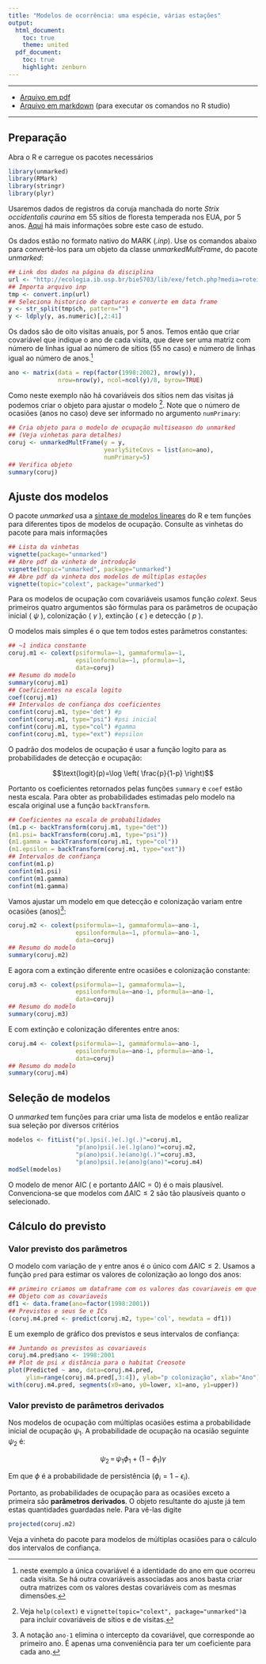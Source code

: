 ```yaml
---
title: "Modelos de ocorrência: uma espécie, várias estações"
output:
  html_document:
    toc: true
    theme: united
  pdf_document:
    toc: true
    highlight: zenburn
---
```


-------


* [Arquivo em pdf](./corujas.pdf)
* [Arquivo em markdown](./corujas.Rmd) (para executar os comandos no R studio)

-------
## Preparação


Abra o R e carregue os pacotes necessários

```r
library(unmarked)
library(RMark)
library(stringr)
library(plyr)
```
Usaremos dados de registros da coruja manchada do norte  _Strix occidentalis caurina_ em 55 sítios de floresta temperada
nos EUA, por 5 anos.
[Aqui](http://ecologia.ib.usp.br/bie5703/doku.php?id=roteiros:occupancy#exerciciomodelo_de_uma_especie_multiplas_estacoes)
há mais informações sobre este caso de estudo.

Os dados estão no formato nativo do MARK (_.inp_). Use os comandos abaixo para convertê-los para um objeto da classe
_unmarkedMultFrame_, do pacote _unmarked_:

```r
## Link dos dados na página da disciplina
url <- "http://ecologia.ib.usp.br/bie5703/lib/exe/fetch.php?media=roteiros:corujas.inp"
## Importa arquivo inp
tmp <- convert.inp(url)
## Seleciona historico de capturas e converte em data frame
y <- str_split(tmp$ch, pattern="")
y <- ldply(y, as.numeric)[,2:41]
```
Os dados são de oito visitas anuais, por 5 anos. Temos então que criar covariável que indique o ano
de cada visita, que deve ser uma matriz com número de linhas igual ao número de sítios (55 no caso)
e número de linhas igual ao número de anos.[^1]

```r
ano <- matrix(data = rep(factor(1998:2002), nrow(y)),
              nrow=nrow(y), ncol=ncol(y)/8, byrow=TRUE)
```

Como neste exemplo não há covariáveis dos sítios nem das visitas já podemos criar o objeto
para ajustar o modelo [^2]. Note que o número de ocasiões (anos no caso)
deve ser informado no argumento `numPrimary`:

```r
## Cria objeto para o modelo de ocupação multiseason do unmarked
## (Veja vinhetas para detalhes)
coruj <- unmarkedMultFrame(y = y,
                           yearlySiteCovs = list(ano=ano),
                           numPrimary=5)
## Verifica objeto
summary(coruj)
```

## Ajuste dos modelos

O pacote _unmarked_ usa a
[sintaxe de modelos lineares](http://ecologia.ib.usp.br/bie5782/doku.php?id=bie5782:03_apostila:06-modelos#a_funcao_lm) do R
e tem funções para diferentes tipos de
modelos de ocupação.
Consulte as vinhetas do pacote para mais informações

```r
## Lista da vinhetas
vignette(package="unmarked")
## Abre pdf da vinheta de introdução
vignette(topic="unmarked", package="unmarked")
## Abre pdf da vinheta dos modelos de múltiplas estações
vignette(topic="colext", package="unmarked")
```
Para os modelos de ocupação com covariáveis usamos função _colext_.
Seus primeiros quatro argumentos são fórmulas para os parâmetros de
ocupação inicial ( $\psi$ ), colonização ( $\gamma$ ), extinção ( $\epsilon$ )
e detecção ( $p$ ).

O modelos mais simples é o que tem todos estes parâmetros constantes:

```r
## ~1 indica constante
coruj.m1 <- colext(psiformula=~1, gammaformula=~1,
                   epsilonformula=~1, pformula=~1,
                   data=coruj)
## Resumo do modelo
summary(coruj.m1)
## Coeficientes na escala logito
coef(coruj.m1)
## Intervalos de confiança dos coeficientes
confint(coruj.m1, type='det') #p
confint(coruj.m1, type="psi") #psi inicial
confint(coruj.m1, type="col") #gamma
confint(coruj.m1, type="ext") #epsilon
```

O padrão dos modelos de ocupação é usar a função logito
para as probabilidades de detecção e ocupação:

$$\text{logit}(p)=\log \left( \frac{p}{1-p} \right)$$

Portanto os coeficientes retornados pelas funções `summary`
e `coef` estão nesta escala.
Para obter as probabilidades estimadas pelo modelo
na escala original use a função `backTransform`.

```r
## Coeficientes na escala de probabilidades
(m1.p <- backTransform(coruj.m1, type="det"))
(m1.psi= backTransform(coruj.m1, type="psi"))
(m1.gamma = backTransform(coruj.m1, type="col"))
(m1.epsilon = backTransform(coruj.m1, type="ext"))
## Intervalos de confiança
confint(m1.p)
confint(m1.psi)
confint(m1.gamma)
confint(m1.gamma)
```

Vamos ajustar um modelo em que detecção e colonização variam entre ocasiões (anos)[^3]: 

```r
coruj.m2 <- colext(psiformula=~1, gammaformula=~ano-1,
                   epsilonformula=~1, pformula=~ano-1,
                   data=coruj)
## Resumo do modelo
summary(coruj.m2)
```
E agora com a extinção diferente entre ocasiões e colonização constante:
```r
coruj.m3 <- colext(psiformula=~1, gammaformula=~1,
                   epsilonformula=~ano-1, pformula=~ano-1,
                   data=coruj)
## Resumo do modelo
summary(coruj.m3)
```
E com extinção e colonização diferentes entre anos:

```r
coruj.m4 <- colext(psiformula=~1, gammaformula=~ano-1,
                   epsilonformula=~ano-1, pformula=~ano-1,
                   data=coruj)
## Resumo do modelo
summary(coruj.m4)
```

## Seleção de modelos

O _unmarked_ tem funções para criar uma lista de modelos e
então realizar sua seleção por diversos critérios 

```r
modelos <- fitList("p(.)psi(.)e(.)g(.)"=coruj.m1,
                   "p(ano)psi(.)e(.)g(ano)"=coruj.m2,
                   "p(ano)psi(.)e(ano)g(.)"=coruj.m3,
                   "p(ano)psi(.)e(ano)g(ano)"=coruj.m4)
modSel(modelos)
```
O modelo de menor AIC ( e portanto $\Delta\text{AIC}=0$) é o mais plausível. Convenciona-se que modelos com $\Delta\text{AIC}\leq2$ são tão plausíveis quanto o selecionado.

## Cálculo do previsto

### Valor previsto dos parâmetros
O modelo com variação de $\gamma$ entre anos é o único com $\Delta\text{AIC}\leq2$.
Usamos a função `pred` para estimar os valores de colonização ao longo dos anos:

```r
## primeiro criamos um dataframe com os valores das covariaveis em que faremos as previsões
## Objeto com as covariaveis
df1 <- data.frame(ano=factor(1998:2001))
## Previstos e seus Se e ICs
(coruj.m4.pred <- predict(coruj.m2, type='col', newdata = df1))
```
E um exemplo de gráfico dos previstos e seus intervalos de confiança:

```r
## Juntando os previstos as covariaveis
coruj.m4.pred$ano <- 1998:2001
## Plot de psi x distância para o habitat Creosote
plot(Predicted ~ ano, data=coruj.m4.pred,
     ylim=range(coruj.m4.pred[,3:4]), ylab="p colonização", xlab="Ano")
with(coruj.m4.pred, segments(x0=ano, y0=lower, x1=ano, y1=upper))

```

### Valor previsto de parâmetros derivados
Nos modelos de ocupação com múltiplas ocasiões estima a probabilidade inicial de ocupação $\psi_{1}$.
A probabilidade de ocupação na ocasião seguinte $\psi_2$ é:

$$\psi_2 \, = \, \psi_1 \phi_1 + (1-\phi_1) \gamma  $$

Em que $\phi$ é a probabilidade de persistência ($\phi_i = 1-\epsilon_i$).

Portanto, as probabilidades de ocupação para as ocasiões exceto a primeira são **parâmetros derivados**.
O objeto resultante do ajuste já tem estas quantidades guardadas nele. Para vê-las digite

```r
projected(coruj.m2)
```

Veja a vinheta do pacote para modelos de múltiplas ocasiões para o cálculo dos intervalos de confiança.



[^1]: neste exemplo a única covariável é a identidade do ano em que ocorreu cada visita. Se há outra covariáveis associadas aos anos basta criar outra matrizes com os valores destas covariáveis com as mesmas dimensões.

[^2]: Veja `help(colext)` e `vignette(topic="colext", package="unmarked")`a  para incluir covariáveis de sítios e de visitas.

[^3]: A notação `ano-1` elimina o intercepto da covariável, que corresponde ao primeiro ano. É apenas uma conveniência para ter um coeficiente para cada ano.
